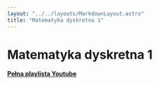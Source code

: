 ```yaml
---
layout: "../../layouts/MarkdownLayout.astro"
title: "Matematyka dyskretna 1"
---
```



# Matematyka dyskretna 1

[**Pełna playlista Youtube**](https://www.youtube.com/playlist?list=PLxnzOnUpNzMCBngo5cntWZPrCtTiSSSZF)

<LectureTable lectures={lectureJson} />
